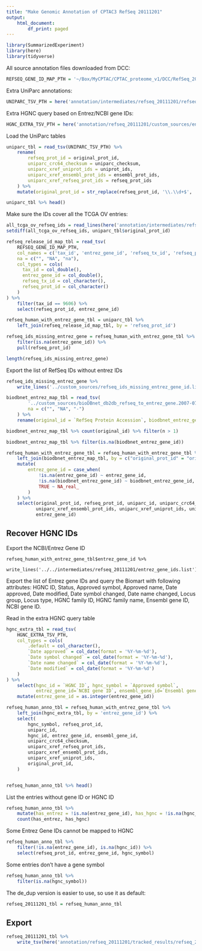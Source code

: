```yaml
---
title: "Make Genomic Annotation of CPTAC3 RefSeq 20111201"
output:
    html_document:
        df_print: paged
---
```


```r
library(SummarizedExperiment)
library(here)
library(tidyverse)
```

All source annotation files downloaded from DCC:
```r
REFSEQ_GENE_ID_MAP_PTH = '~/Box/MyCPTAC/CPTAC_proteome_v1/DCC/RefSeq_20111201/release49.accession2geneid.gz'
```

Extra UniParc annotations:
```r
UNIPARC_TSV_PTH = here('annotation/intermediates/refseq_20111201/refseq_uniparc_mapping.tsv.gz')
```

Extra HGNC query based on Entrez/NCBI gene IDs:
```r
HGNC_EXTRA_TSV_PTH = here('annotation/refseq_20111201/custom_sources/entrez_gene_ids_extra_hgnc_biomart_2020-07-08.txt.gz')
```

Load the UniParc tables
```r
uniparc_tbl = read_tsv(UNIPARC_TSV_PTH) %>%
    rename(
        refseq_prot_id = original_prot_id,
        uniparc_crc64_checksum = uniparc_checksum,
        uniparc_xref_uniprot_ids = uniprot_ids,
        uniparc_xref_ensembl_prot_ids = ensembl_prot_ids,
        uniparc_xref_refseq_prot_ids = refseq_prot_ids
    ) %>%
    mutate(original_prot_id = str_replace(refseq_prot_id, '\\.\\d+$', ''))

uniparc_tbl %>% head()
```

Make sure the IDs cover all the TCGA OV entries:
```r
all_tcga_ov_refseq_ids = read_lines(here('annotation/intermediates/refseq_20111201/tcga_ov_all_refseq_ids.list'))
setdiff(all_tcga_ov_refseq_ids, uniparc_tbl$original_prot_id)
```

```r
refseq_release_id_map_tbl = read_tsv(
    REFSEQ_GENE_ID_MAP_PTH,
    col_names = c('tax_id', 'entrez_gene_id', 'refseq_tx_id', 'refseq_prot_id'),
    na = c("", "NA", "na"),
    col_types = cols(
      tax_id = col_double(),
      entrez_gene_id = col_double(),
      refseq_tx_id = col_character(),
      refseq_prot_id = col_character()
    )
) %>%
    filter(tax_id == 9606) %>%
    select(refseq_prot_id, entrez_gene_id)
```

```r
refseq_human_with_entrez_gene_tbl = uniparc_tbl %>%
    left_join(refseq_release_id_map_tbl, by = 'refseq_prot_id') 
```

```r
refseq_ids_missing_entrez_gene = refseq_human_with_entrez_gene_tbl %>%
    filter(is.na(entrez_gene_id)) %>%
    pull(refseq_prot_id)

length(refseq_ids_missing_entrez_gene)
```

Export the list of RefSeq IDs without entrez IDs
```r
refseq_ids_missing_entrez_gene %>%
    write_lines('../custom_sources/refseq_ids_missing_entrez_gene_id.list')
```

```r
biodbnet_entrez_map_tbl = read_tsv(
        '../custom_sources/bioDBnet_db2db_refseq_to_entrez_gene.2007-07-08.manual.txt',
        na = c("", "NA", "-")
    ) %>%
    rename(original_id = `RefSeq Protein Accession`, biodbnet_entrez_gene_id = `Gene ID`)
```
```r
biodbnet_entrez_map_tbl %>% count(original_id) %>% filter(n > 1)
```
```r
biodbnet_entrez_map_tbl %>% filter(is.na(biodbnet_entrez_gene_id))
```


```r
refseq_human_with_entrez_gene_tbl = refseq_human_with_entrez_gene_tbl %>%
    left_join(biodbnet_entrez_map_tbl, by = c("original_prot_id" = "original_id")) %>%
    mutate(
        entrez_gene_id = case_when(
            !is.na(entrez_gene_id) ~ entrez_gene_id,
            !is.na(biodbnet_entrez_gene_id) ~ biodbnet_entrez_gene_id,
            TRUE ~ NA_real_
        )
    ) %>%
    select(original_prot_id, refseq_prot_id, uniparc_id, uniparc_crc64_checksum,
           uniparc_xref_ensembl_prot_ids, uniparc_xref_uniprot_ids, uniparc_xref_refseq_prot_ids,
           entrez_gene_id)
```


## Recover HGNC IDs
Export the NCBI/Entrez Gene ID
```
refseq_human_with_entrez_gene_tbl$entrez_gene_id %>%
    write_lines('../../intermediates/refseq_20111201/entrez_gene_ids.list')
```

Export the list of Entrez gene IDs and query the Biomart with following attributes: HGNC ID, Status, Approved symbol, Approved name, Date approved, Date modified, Date symbol changed, Date name changed, Locus group, Locus type, HGNC family ID, HGNC family name, Ensembl gene ID, NCBI gene ID.

Read in the extra HGNC query table
```r
hgnc_extra_tbl = read_tsv(
    HGNC_EXTRA_TSV_PTH,
    col_types = cols(
        .default = col_character(),
        `Date approved` = col_date(format = '%Y-%m-%d'),
        `Date symbol changed` = col_date(format = '%Y-%m-%d'),
        `Date name changed` = col_date(format = '%Y-%m-%d'),
        `Date modified` = col_date(format = '%Y-%m-%d')
    )
) %>%
    select(hgnc_id = `HGNC ID`, hgnc_symbol = `Approved symbol`, 
           entrez_gene_id=`NCBI gene ID`, ensembl_gene_id=`Ensembl gene ID`) %>%
    mutate(entrez_gene_id = as.integer(entrez_gene_id))
```

```r
refseq_human_anno_tbl = refseq_human_with_entrez_gene_tbl %>%
    left_join(hgnc_extra_tbl, by = 'entrez_gene_id') %>%
    select(
        hgnc_symbol, refseq_prot_id,
        uniparc_id,
        hgnc_id, entrez_gene_id, ensembl_gene_id,
        uniparc_crc64_checksum,
        uniparc_xref_refseq_prot_ids,
        uniparc_xref_ensembl_prot_ids,
        uniparc_xref_uniprot_ids,
        original_prot_id,
    )


refseq_human_anno_tbl %>% head()
```

List the entries without gene ID or HGNC ID
```r
refseq_human_anno_tbl %>%
    mutate(has_entrez = !is.na(entrez_gene_id), has_hgnc = !is.na(hgnc_id)) %>%
    count(has_entrez, has_hgnc)
```

Some Entrez Gene IDs cannot be mapped to HGNC
```r
refseq_human_anno_tbl %>%
    filter(!is.na(entrez_gene_id), is.na(hgnc_id)) %>%
    select(refseq_prot_id, entrez_gene_id, hgnc_symbol)
```


Some entries don't have a gene symbol
```r
refseq_human_anno_tbl %>%
    filter(is.na(hgnc_symbol))
```



The de_dup version is easier to use, so use it as default:
```r
refseq_20111201_tbl = refseq_human_anno_tbl
```

## Export
```r
refseq_20111201_tbl %>% 
    write_tsv(here('annotation/refseq_20111201/tracked_results/refseq_20111201_human_only.tsv.gz'))
```

